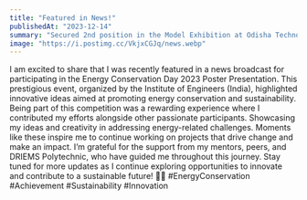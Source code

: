 ```yaml
---
title: "Featured in News!"
publishedAt: "2023-12-14"
summary: "Secured 2nd position in the Model Exhibition at Odisha Technological Conclave 2024, held on Engineers' Day."
image: "https://i.postimg.cc/VkjxCGJq/news.webp"
---
```


I am excited to share that I was recently featured in a news broadcast for participating in the Energy Conservation Day 2023 Poster Presentation. This prestigious event, organized by the Institute of Engineers (India), highlighted innovative ideas aimed at promoting energy conservation and sustainability.
                        Being part of this competition was a rewarding experience where I contributed my efforts alongside other passionate participants. Showcasing my ideas and creativity in addressing energy-related challenges.
                        Moments like these inspire me to continue working on projects that drive change and make an impact. I’m grateful for the support from my mentors, peers, and DRIEMS Polytechnic, who have guided me throughout this journey.
                        Stay tuned for more updates as I continue exploring opportunities to innovate and contribute to a sustainable future! 🌱✨
                        #EnergyConservation #Achievement #Sustainability #Innovation
